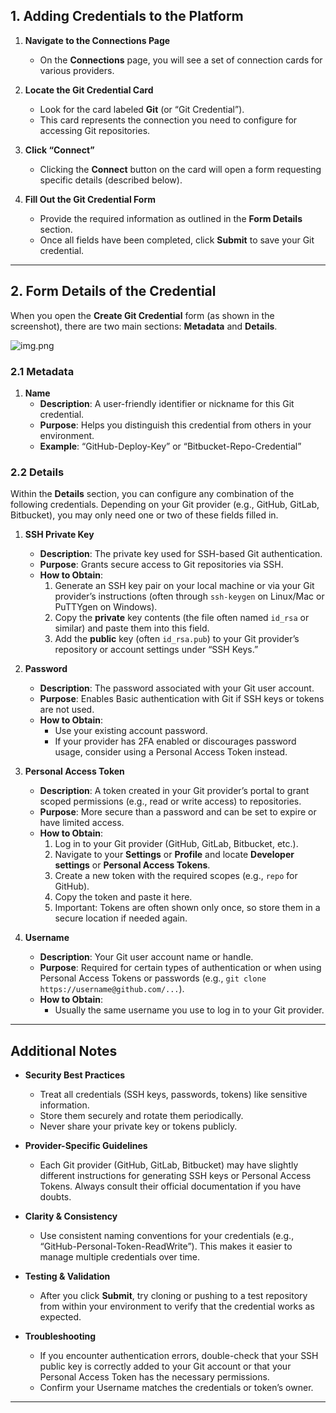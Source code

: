 
## 1. Adding Credentials to the Platform

1. **Navigate to the Connections Page**  
   - On the **Connections** page, you will see a set of connection cards for various providers.

2. **Locate the Git Credential Card**  
   - Look for the card labeled **Git** (or “Git Credential”).  
   - This card represents the connection you need to configure for accessing Git repositories.

3. **Click “Connect”**  
   - Clicking the **Connect** button on the card will open a form requesting specific details (described below).

4. **Fill Out the Git Credential Form**  
   - Provide the required information as outlined in the **Form Details** section.  
   - Once all fields have been completed, click **Submit** to save your Git credential.

---

## 2. Form Details of the Credential

When you open the **Create Git Credential** form (as shown in the screenshot), there are two main sections: **Metadata** and **Details**.

![img.png](/images/connections/git/git-create-form.png)


### 2.1 Metadata

1. **Name**  
   - **Description**: A user-friendly identifier or nickname for this Git credential.  
   - **Purpose**: Helps you distinguish this credential from others in your environment.  
   - **Example**: “GitHub-Deploy-Key” or “Bitbucket-Repo-Credential”

### 2.2 Details

Within the **Details** section, you can configure any combination of the following credentials. Depending on your Git provider (e.g., GitHub, GitLab, Bitbucket), you may only need one or two of these fields filled in.

1. **SSH Private Key**  
   - **Description**: The private key used for SSH-based Git authentication.  
   - **Purpose**: Grants secure access to Git repositories via SSH.  
   - **How to Obtain**:  
     1. Generate an SSH key pair on your local machine or via your Git provider’s instructions (often through `ssh-keygen` on Linux/Mac or PuTTYgen on Windows).  
     2. Copy the **private** key contents (the file often named `id_rsa` or similar) and paste them into this field.  
     3. Add the **public** key (often `id_rsa.pub`) to your Git provider’s repository or account settings under “SSH Keys.”

2. **Password**  
   - **Description**: The password associated with your Git user account.  
   - **Purpose**: Enables Basic authentication with Git if SSH keys or tokens are not used.  
   - **How to Obtain**:  
     - Use your existing account password.  
     - If your provider has 2FA enabled or discourages password usage, consider using a Personal Access Token instead.

3. **Personal Access Token**  
   - **Description**: A token created in your Git provider’s portal to grant scoped permissions (e.g., read or write access) to repositories.  
   - **Purpose**: More secure than a password and can be set to expire or have limited access.  
   - **How to Obtain**:  
     1. Log in to your Git provider (GitHub, GitLab, Bitbucket, etc.).  
     2. Navigate to your **Settings** or **Profile** and locate **Developer settings** or **Personal Access Tokens**.  
     3. Create a new token with the required scopes (e.g., `repo` for GitHub).  
     4. Copy the token and paste it here.  
     5. Important: Tokens are often shown only once, so store them in a secure location if needed again.

4. **Username**  
   - **Description**: Your Git user account name or handle.  
   - **Purpose**: Required for certain types of authentication or when using Personal Access Tokens or passwords (e.g., `git clone https://username@github.com/...`).  
   - **How to Obtain**:  
     - Usually the same username you use to log in to your Git provider.

---

## Additional Notes

- **Security Best Practices**  
  - Treat all credentials (SSH keys, passwords, tokens) like sensitive information.  
  - Store them securely and rotate them periodically.  
  - Never share your private key or tokens publicly.

- **Provider-Specific Guidelines**  
  - Each Git provider (GitHub, GitLab, Bitbucket) may have slightly different instructions for generating SSH keys or Personal Access Tokens. Always consult their official documentation if you have doubts.

- **Clarity & Consistency**  
  - Use consistent naming conventions for your credentials (e.g., “GitHub-Personal-Token-ReadWrite”). This makes it easier to manage multiple credentials over time.

- **Testing & Validation**  
  - After you click **Submit**, try cloning or pushing to a test repository from within your environment to verify that the credential works as expected.

- **Troubleshooting**  
  - If you encounter authentication errors, double-check that your SSH public key is correctly added to your Git account or that your Personal Access Token has the necessary permissions.  
  - Confirm your Username matches the credentials or token’s owner.

---
